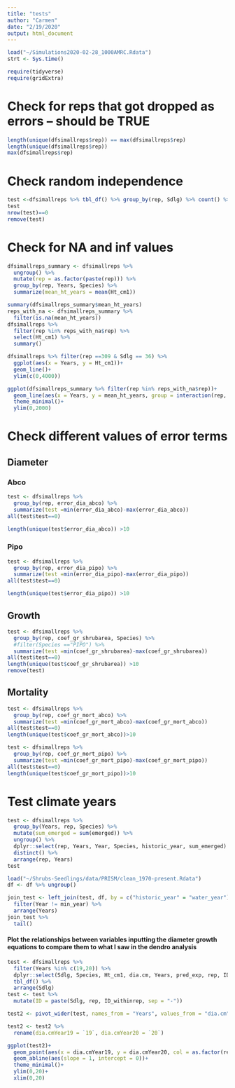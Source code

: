 ```yaml
---
title: "tests"
author: "Carmen"
date: "2/19/2020"
output: html_document
---
```



```r
load("~/Simulations2020-02-28_1000AMRC.Rdata")
strt <- Sys.time()
```

```r
require(tidyverse)
require(gridExtra)
```

# Check for reps that got dropped as errors -- should be TRUE
```r
length(unique(dfsimallreps$rep)) == max(dfsimallreps$rep)
length(unique(dfsimallreps$rep))
max(dfsimallreps$rep)
```

# Check random independence
```r
test <-dfsimallreps %>% tbl_df() %>% group_by(rep, Sdlg) %>% count() %>% group_by(Sdlg) %>% count() %>% filter(n<5)
test
nrow(test)==0
remove(test)
```

# Check for NA and inf values
```r
dfsimallreps_summary <- dfsimallreps %>% 
  ungroup() %>%
  mutate(rep = as.factor(paste(rep))) %>% 
  group_by(rep, Years, Species) %>% 
  summarize(mean_ht_years = mean(Ht_cm1))
```

```r
summary(dfsimallreps_summary$mean_ht_years)
reps_with_na <- dfsimallreps_summary %>% 
  filter(is.na(mean_ht_years))
dfsimallreps %>% 
  filter(rep %in% reps_with_na$rep) %>% 
  select(Ht_cm1) %>% 
  summary()
```

```r
dfsimallreps %>% filter(rep ==309 & Sdlg == 36) %>% 
  ggplot(aes(x = Years, y = Ht_cm1))+
  geom_line()+
  ylim(c(0,4000))
```

```r
ggplot(dfsimallreps_summary %>% filter(rep %in% reps_with_na$rep))+
  geom_line(aes(x = Years, y = mean_ht_years, group = interaction(rep, Species), color = interaction(rep, Species)))+
  theme_minimal()+
  ylim(0,2000)
```


# Check different values of error terms

## Diameter

### Abco
```r
test <- dfsimallreps %>% 
  group_by(rep, error_dia_abco) %>% 
  summarize(test =min(error_dia_abco)-max(error_dia_abco)) 
all(test$test==0)
```

```r
length(unique(test$error_dia_abco)) >10
```

### Pipo
```r
test <- dfsimallreps %>% 
  group_by(rep, error_dia_pipo) %>% 
  summarize(test =min(error_dia_pipo)-max(error_dia_pipo)) 
all(test$test==0)
```

```r
length(unique(test$error_dia_pipo)) >10
```

## Growth
```r
test <- dfsimallreps %>% 
  group_by(rep, coef_gr_shrubarea, Species) %>% 
  #filter(Species =="PIPO") %>% 
  summarize(test =min(coef_gr_shrubarea)-max(coef_gr_shrubarea)) 
all(test$test==0)
length(unique(test$coef_gr_shrubarea)) >10
remove(test)
```

## Mortality
```r
test <- dfsimallreps %>% 
  group_by(rep, coef_gr_mort_abco) %>% 
  summarize(test =min(coef_gr_mort_abco)-max(coef_gr_mort_abco)) 
all(test$test==0)
length(unique(test$coef_gr_mort_abco))>10
```

```r
test <- dfsimallreps %>% 
  group_by(rep, coef_gr_mort_pipo) %>% 
  summarize(test =min(coef_gr_mort_pipo)-max(coef_gr_mort_pipo)) 
all(test$test==0)
length(unique(test$coef_gr_mort_pipo))>10
```

# Test climate years
```r
test <- dfsimallreps %>% 
  group_by(Years, rep, Species) %>% 
  mutate(sum_emerged = sum(emerged)) %>% 
  ungroup() %>% 
  dplyr::select(rep, Years, Year, Species, historic_year, sum_emerged) %>% 
  distinct() %>% 
  arrange(rep, Years)
test
```

```r
load("~/Shrubs-Seedlings/data/PRISM/clean_1970-present.Rdata")
df <- df %>% ungroup()
```

```r
join_test <- left_join(test, df, by = c("historic_year" = "water_year")) %>% 
  filter(Year != min_year) %>% 
  arrange(Years) 
join_test %>% 
  tail()
```


#### Plot the relationships between variables inputting the diameter growth equations to compare them to what I saw in the dendro analysis
```r
test <- dfsimallreps %>% 
  filter(Years %in% c(19,20)) %>% 
  dplyr::select(Sdlg, Species, Ht_cm1, dia.cm, Years, pred_exp, rep, ID_withinrep) %>% 
  tbl_df() %>% 
  arrange(Sdlg)
test <- test %>% 
  mutate(ID = paste(Sdlg, rep, ID_withinrep, sep = "-"))

test2 <- pivot_wider(test, names_from = "Years", values_from = "dia.cm", id_cols = c("rep", "ID"))

test2 <- test2 %>% 
  rename(dia.cmYear19 = `19`, dia.cmYear20 = `20`)

ggplot(test2)+
  geom_point(aes(x = dia.cmYear19, y = dia.cmYear20, col = as.factor(rep)))+
  geom_abline(aes(slope = 1, intercept = 0))+
  theme_minimal()+
  ylim(0,20)+
  xlim(0,20)
```
